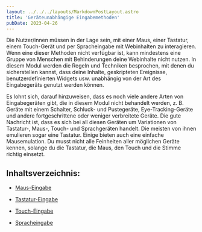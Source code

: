 ```yaml
---
layout: ../../../layouts/MarkdownPostLayout.astro
title: 'Geräteunabhängige Eingabemethoden'
pubDate: 2023-04-26
---
```


Die Nutzer/innen müssen in der Lage sein, mit einer Maus, einer Tastatur, einem Touch-Gerät und per Spracheingabe mit Webinhalten zu
interagieren. Wenn eine dieser Methoden nicht verfügbar ist, kann mindestens eine Gruppe von Menschen mit Behinderungen deine
Webinhalte nicht nutzen. In diesem Modul werden die Regeln und Techniken besprochen, mit denen du sicherstellen kannst, dass deine
Inhalte, geskripteten Ereignisse, benutzerdefinierten Widgets usw. unabhängig von der Art des Eingabegeräts genutzt werden können.

Es lohnt sich, darauf hinzuweisen, dass es noch viele andere Arten von Eingabegeräten gibt, die in diesem Modul nicht behandelt
werden, z. B. Geräte mit einem Schalter, Schluck- und Pustegeräte, Eye-Tracking-Geräte und andere fortgeschrittene oder weniger
verbreitete Geräte. Die gute Nachricht ist, dass es sich bei all diesen Geräten um Variationen von Tastatur-, Maus-, Touch- und
Sprachgeräten handelt. Die meisten von ihnen emulieren sogar eine Tastatur. Einige bieten auch eine einfache Mausemulation. Du musst
nicht alle Feinheiten aller möglichen Geräte kennen, solange du die Tastatur, die Maus, den Touch und die Stimme richtig einsetzt.

## Inhaltsverzeichnis:

- [Maus-Eingabe](/tutorials/eingabemethoden/maus-eingabe)

- [Tastatur-Eingabe](/tutorials/eingabemethoden/tastatur-eingabe)

- [Touch-Eingabe](/tutorials/eingabemethoden/touch-eingabe)

- [Spracheingabe](/tutorials/eingabemethoden/spracheingabe)

